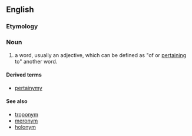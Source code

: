 ==English==

===Etymology===
{{suffix|pertain|nym}}

===Noun===
{{en-noun}}

# {{computational linguistics}} a word, usually an adjective, which can be defined as "of or [[pertain]]ing to" another word.

====Derived terms====
*[[pertainymy]]

====See also====
*[[troponym]]
*[[meronym]]
*[[holonym]]